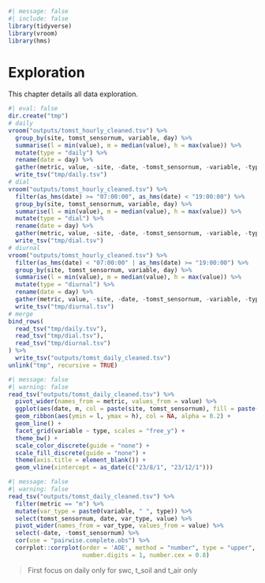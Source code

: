 ```r
#| message: false
#| include: false
library(tidyverse)
library(vroom)
library(hms)
```

# Exploration {.unnumbered}

This chapter details all data exploration.

```r
#| eval: false
dir.create("tmp")
# daily
vroom("outputs/tomst_hourly_cleaned.tsv") %>% 
  group_by(site, tomst_sensornum, variable, day) %>% 
  summarise(l = min(value), m = median(value), h = max(value)) %>% 
  mutate(type = "daily") %>% 
  rename(date = day) %>% 
  gather(metric, value, -site, -date, -tomst_sensornum, -variable, -type) %>% 
  write_tsv("tmp/daily.tsv")
# dial
vroom("outputs/tomst_hourly_cleaned.tsv") %>% 
  filter(as_hms(date) >= "07:00:00", as_hms(date) < "19:00:00") %>% 
  group_by(site, tomst_sensornum, variable, day) %>% 
  summarise(l = min(value), m = median(value), h = max(value)) %>% 
  mutate(type = "dial") %>% 
  rename(date = day) %>% 
  gather(metric, value, -site, -date, -tomst_sensornum, -variable, -type) %>% 
  write_tsv("tmp/dial.tsv")
# diurnal
vroom("outputs/tomst_hourly_cleaned.tsv") %>% 
  filter(as_hms(date) < "07:00:00" | as_hms(date) >= "19:00:00") %>% 
  group_by(site, tomst_sensornum, variable, day) %>% 
  summarise(l = min(value), m = median(value), h = max(value)) %>% 
  mutate(type = "diurnal") %>% 
  rename(date = day) %>% 
  gather(metric, value, -site, -date, -tomst_sensornum, -variable, -type) %>% 
  write_tsv("tmp/diurnal.tsv")
# merge
bind_rows(
  read_tsv("tmp/daily.tsv"),
  read_tsv("tmp/dial.tsv"),
  read_tsv("tmp/diurnal.tsv")
) %>% 
  write_tsv("outputs/tomst_daily_cleaned.tsv")
unlink("tmp", recursive = TRUE)
```

```r
#| message: false
#| warning: false
read_tsv("outputs/tomst_daily_cleaned.tsv") %>% 
  pivot_wider(names_from = metric, values_from = value) %>% 
  ggplot(aes(date, m, col = paste(site, tomst_sensornum), fill = paste(site, tomst_sensornum))) +
  geom_ribbon(aes(ymin = l, ymax = h), col = NA, alpha = 0.2) +
  geom_line() +
  facet_grid(variable ~ type, scales = "free_y") +
  theme_bw() +
  scale_color_discrete(guide = "none") +
  scale_fill_discrete(guide = "none") +
  theme(axis.title = element_blank()) +
  geom_vline(xintercept = as_date(c("23/8/1", "23/12/1")))
```

```r
#| message: false
#| warning: false
read_tsv("outputs/tomst_daily_cleaned.tsv") %>% 
  filter(metric == "m") %>% 
  mutate(var_type = paste0(variable, " ", type)) %>% 
  select(tomst_sensornum, date, var_type, value) %>% 
  pivot_wider(names_from = var_type, values_from = value) %>% 
  select(-date, -tomst_sensornum) %>% 
  cor(use = "pairwise.complete.obs") %>% 
  corrplot::corrplot(order = 'AOE', method = "number", type = "upper", 
                     number.digits = 1, number.cex = 0.8)
```

> First focus on daily only for swc, t_soil and t_air only
